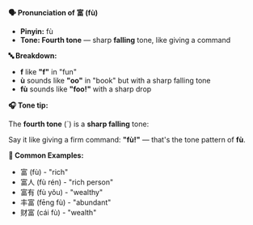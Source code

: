 **🗣️ Pronunciation of 富 (fù)**

- **Pinyin:** fù
- **Tone: Fourth tone** — sharp **falling** tone, like giving a command

**🔤 Breakdown:**

- **f** like **"f"** in "fun"
- **ù** sounds like **"oo"** in "book" but with a sharp falling tone
- **fù** sounds like **"foo!"** with a sharp drop

**🎧 Tone tip:**

The **fourth tone** (ˋ) is a **sharp falling** tone:

Say it like giving a firm command: **"fù!"** — that's the tone pattern of **fù**.

**📝 Common Examples:**

- 富 (fù) - "rich"
- 富人 (fù rén) - "rich person"
- 富有 (fù yǒu) - "wealthy"
- 丰富 (fēng fù) - "abundant"
- 财富 (cái fù) - "wealth"
